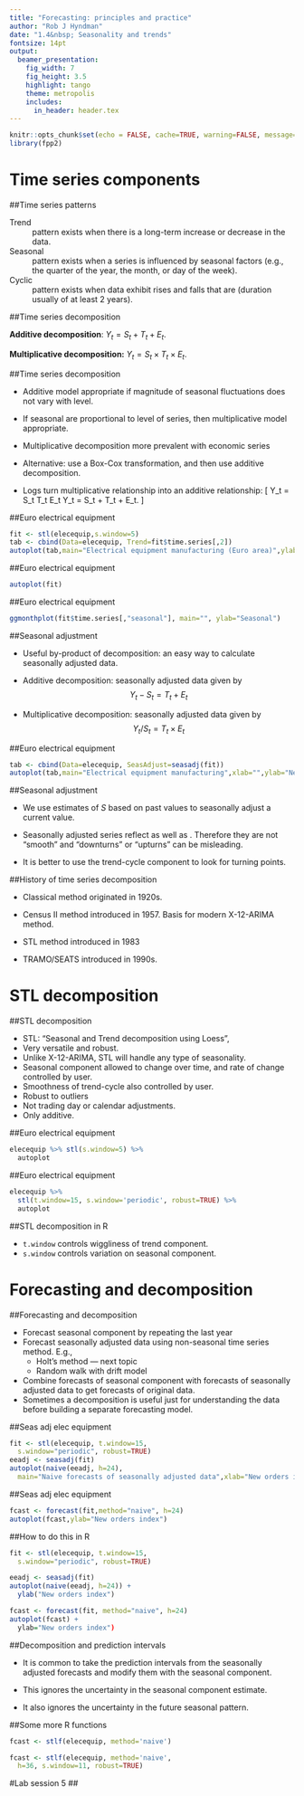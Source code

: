 ```yaml
---
title: "Forecasting: principles and practice"
author: "Rob J Hyndman"
date: "1.4&nbsp; Seasonality and trends"
fontsize: 14pt
output:
  beamer_presentation:
    fig_width: 7
    fig_height: 3.5
    highlight: tango
    theme: metropolis
    includes:
      in_header: header.tex
---
```


```r
knitr::opts_chunk$set(echo = FALSE, cache=TRUE, warning=FALSE, message=FALSE)
library(fpp2)
```


# Time series components

##Time series patterns

Trend
  : pattern exists when there is a long-term increase or decrease in the data.

Seasonal
  : pattern exists when a series is influenced by seasonal factors (e.g., the quarter of the year, the month, or day of the week).

Cyclic
  : pattern exists when data exhibit rises and falls that are \emph{not of fixed period} (duration usually of at least 2 years).


##Time series decomposition

\begin{block}{}\vspace*{-0.3cm}
\[ Y_t = f(S_t, T_t, E_t) \]
\end{block}
\begin{tabular}{@{}llp{8cm}@{}}
where & $Y_t=$ & data at period $t$ \\
      & $S_t=$ & seasonal component at period $t$ \\
      & $T_t=$ & trend-cycle component at period $t$\\
      & $E_t=$ & remainder (or irregular or error) component at period $t$
\end{tabular}
\pause
\vspace*{0.5cm}

**Additive decomposition**:
$Y_t = S_t + T_t + E_t.$
\pause

**Multiplicative decomposition:**
$Y_t = S_t \times T_t \times E_t.$



##Time series decomposition

* Additive model appropriate if magnitude of seasonal fluctuations does not vary with level.

* If seasonal are proportional to level of series, then multiplicative model appropriate.
* Multiplicative decomposition more prevalent with economic series

* Alternative: use a Box-Cox transformation, and then use additive decomposition.

* Logs turn multiplicative relationship into
an additive relationship:
\[\hspace*{-0.7cm}
Y_t = S_t \times T_t \times E_t \quad\Rightarrow\quad
\log Y_t = \log S_t + \log T_t + \log E_t.
\]



##Euro electrical equipment

```r
fit <- stl(elecequip,s.window=5)
tab <- cbind(Data=elecequip, Trend=fit$time.series[,2])
autoplot(tab,main="Electrical equipment manufacturing (Euro area)",ylab="New orders index",xlab="")
```

##Euro electrical equipment

```r
autoplot(fit)
```

##Euro electrical equipment

```r
ggmonthplot(fit$time.series[,"seasonal"], main="", ylab="Seasonal")
```


##Seasonal adjustment


* Useful by-product of decomposition:  an easy way to
calculate seasonally adjusted data.

* Additive decomposition: seasonally adjusted data given by
$$Y_t - S_t = T_t + E_t$$

* Multiplicative decomposition: seasonally adjusted data given by
$$Y_t / S_t = T_t \times E_t$$



##Euro electrical equipment

```r
tab <- cbind(Data=elecequip, SeasAdjust=seasadj(fit))
autoplot(tab,main="Electrical equipment manufacturing",xlab="",ylab="New orders index")
```


##Seasonal adjustment

* We use estimates of $S$ based on past values to seasonally  adjust
a current value.

* Seasonally adjusted  series reflect \textbf{remainders} as well as \textbf{trend}. Therefore they are not "smooth" and "downturns" or "upturns" can be misleading.

* It is better to use the trend-cycle component to look for turning
points.





##\normalsize History of time series decomposition


* Classical method originated in 1920s.

* Census II method introduced in 1957. Basis for modern X-12-ARIMA method.

* STL method introduced in 1983

* TRAMO/SEATS introduced in 1990s.







# STL decomposition

##STL decomposition

* STL: "Seasonal and Trend decomposition using Loess",
* Very versatile and robust.
* Unlike X-12-ARIMA, STL will handle any type of seasonality.
* Seasonal component allowed to change over time, and rate of change controlled by user.
* Smoothness of trend-cycle also controlled by user.
* Robust to outliers
* Not trading day or calendar adjustments.
* Only additive.


##Euro electrical equipment
\fontsize{12}{14}\sf

```r
elecequip %>% stl(s.window=5) %>%
  autoplot
```

##Euro electrical equipment
\fontsize{12}{14}\sf

```r
elecequip %>%
  stl(t.window=15, s.window='periodic', robust=TRUE) %>%
  autoplot
```

##STL decomposition in R

* `t.window` controls wiggliness of trend component.
* `s.window` controls variation on seasonal component.


# Forecasting and decomposition

##Forecasting and decomposition


* Forecast seasonal component by repeating the last year
* Forecast seasonally adjusted data using non-seasonal time series method. E.g.,
    - Holt's method --- next topic
    - Random walk with drift model
* Combine forecasts of seasonal component with forecasts of seasonally adjusted data to get forecasts of original data.
* Sometimes a decomposition is useful just for understanding the data before building a separate forecasting model.

##Seas adj elec equipment

```r
fit <- stl(elecequip, t.window=15,
  s.window="periodic", robust=TRUE)
eeadj <- seasadj(fit)
autoplot(naive(eeadj, h=24),
  main="Naive forecasts of seasonally adjusted data",xlab="New orders index")
```

##Seas adj elec equipment

```r
fcast <- forecast(fit,method="naive", h=24)
autoplot(fcast,ylab="New orders index")

```


##How to do this in R

```r
fit <- stl(elecequip, t.window=15,
  s.window="periodic", robust=TRUE)

eeadj <- seasadj(fit)
autoplot(naive(eeadj, h=24)) +
  ylab("New orders index")

fcast <- forecast(fit, method="naive", h=24)
autoplot(fcast) +
  ylab="New orders index")
```


##\normalsize Decomposition and prediction intervals


* It is common to take the prediction intervals from the seasonally adjusted forecasts and modify them with the seasonal component.

* This ignores the uncertainty in the seasonal component estimate.

* It also ignores the uncertainty in the future seasonal pattern.



##Some more R functions

```r
fcast <- stlf(elecequip, method='naive')

fcast <- stlf(elecequip, method='naive',
  h=36, s.window=11, robust=TRUE)

```

#Lab session 5
##

\fontsize{48}{60}\sf\centering
\textbf{Lab Session 5 }

